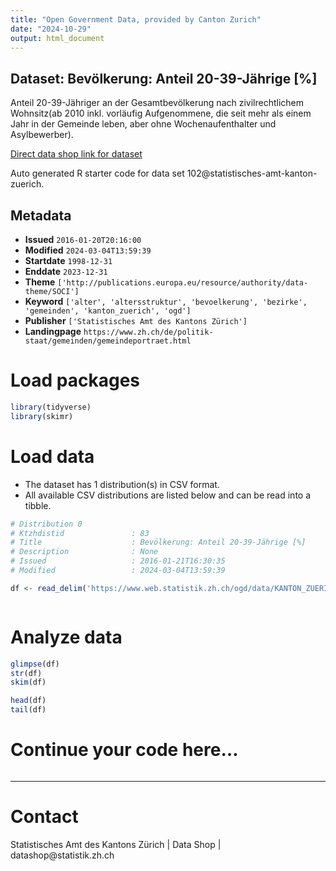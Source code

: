 ```yaml
---
title: "Open Government Data, provided by Canton Zurich"
date: "2024-10-29"
output: html_document
---
```


## Dataset: Bevölkerung: Anteil 20-39-Jährige [%]

Anteil 20-39-Jähriger an der Gesamtbevölkerung nach zivilrechtlichem Wohnsitz(ab 2010 inkl. vorläufig Aufgenommene, die seit mehr als einem Jahr in der Gemeinde leben, aber ohne Wochenaufenthalter und Asylbewerber). 

[Direct data shop link for dataset](https://www.zh.ch/de/politik-staat/statistik-daten/datenkatalog.html#/datasets/102@statistisches-amt-kanton-zuerich)

Auto generated R starter code for data set 102@statistisches-amt-kanton-zuerich.

## Metadata

- **Issued** `2016-01-20T20:16:00`
- **Modified** `2024-03-04T13:59:39`
- **Startdate** `1998-12-31`
- **Enddate** `2023-12-31`
- **Theme** `['http://publications.europa.eu/resource/authority/data-theme/SOCI']`
- **Keyword** `['alter', 'altersstruktur', 'bevoelkerung', 'bezirke', 'gemeinden', 'kanton_zuerich', 'ogd']`
- **Publisher** `['Statistisches Amt des Kantons Zürich']`
- **Landingpage** `https://www.zh.ch/de/politik-staat/gemeinden/gemeindeportraet.html`


# Load packages

```r

library(tidyverse)
library(skimr)

```

# Load data

-   The dataset has 1 distribution(s) in CSV format.
-   All available CSV distributions are listed below and can be read into a tibble.

```r

# Distribution 0
# Ktzhdistid               : 83
# Title                    : Bevölkerung: Anteil 20-39-Jährige [%]
# Description              : None
# Issued                   : 2016-01-21T16:30:35
# Modified                 : 2024-03-04T13:59:39

df <- read_delim('https://www.web.statistik.zh.ch/ogd/data/KANTON_ZUERICH_85.csv')



```

# Analyze data

```r

glimpse(df)
str(df)
skim(df)

head(df)
tail(df)

```

# Continue your code here...

```r

```

------------------------------------------------------------------------

# Contact

Statistisches Amt des Kantons Zürich | Data Shop | datashop@statistik.zh.ch
